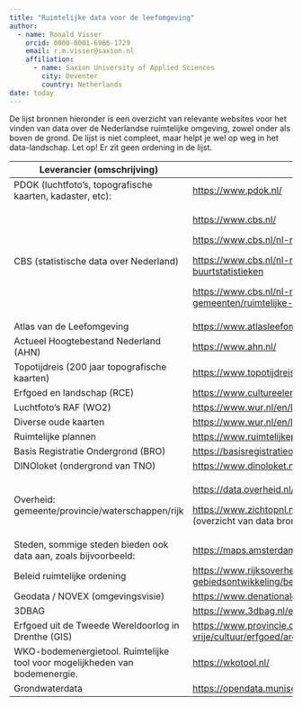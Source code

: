 ```yaml
---
title: "Ruimtelijke data voor de leefomgeving"
author:
  - name: Ronald Visser
    orcid: 0000-0001-6966-1729
    email: r.m.visser@saxion.nl
    affiliation: 
      - name: Saxion University of Applied Sciences
        city: Deventer
        country: Netherlands
date: today
---
```


De lijst bronnen hieronder is een overzicht van relevante websites voor het vinden van data over de Nederlandse ruimtelijke omgeving, zowel onder als boven de grond. De lijst is niet compleet, maar helpt je wel op weg in het data-landschap. Let op! Er zit geen ordening in de lijst.

+-----------------------------------------------------------------------------+--------------------------------------------------------------------------------------------------------------------+
| Leverancier (omschrijving)                                                  | Link                                                                                                               |
+=============================================================================+====================================================================================================================+
| PDOK (luchtfoto's, topografische kaarten, kadaster, etc):                   | <https://www.pdok.nl/>                                                                                             |
+-----------------------------------------------------------------------------+--------------------------------------------------------------------------------------------------------------------+
| CBS (statistische data over Nederland)                                      | <https://www.cbs.nl/>                                                                                              |
|                                                                             |                                                                                                                    |
|                                                                             | <https://www.cbs.nl/nl-nl/dossier/nederland-regionaal/geografische-data>                                           |
|                                                                             |                                                                                                                    |
|                                                                             | <https://www.cbs.nl/nl-nl/dossier/nederland-regionaal/wijk-en-buurtstatistieken>                                   |
|                                                                             |                                                                                                                    |
|                                                                             | <https://www.cbs.nl/nl-nl/dossier/nederland-regionaal/informatie-voor-gemeenten/ruimtelijke-statistieken>          |
+-----------------------------------------------------------------------------+--------------------------------------------------------------------------------------------------------------------+
| Atlas van de Leefomgeving                                                   | <https://www.atlasleefomgeving.nl/>                                                                                |
+-----------------------------------------------------------------------------+--------------------------------------------------------------------------------------------------------------------+
| Actueel Hoogtebestand Nederland (AHN)                                       | <https://www.ahn.nl/>                                                                                              |
+-----------------------------------------------------------------------------+--------------------------------------------------------------------------------------------------------------------+
| Topotijdreis (200 jaar topografische kaarten)                               | <https://www.topotijdreis.nl/>                                                                                     |
+-----------------------------------------------------------------------------+--------------------------------------------------------------------------------------------------------------------+
| Erfgoed en landschap (RCE)                                                  | <https://www.cultureelerfgoed.nl/onderwerpen/bronnen-en-kaarten/overzicht>                                         |
+-----------------------------------------------------------------------------+--------------------------------------------------------------------------------------------------------------------+
| Luchtfoto's RAF (WO2)                                                       | <https://www.wur.nl/en/library/special-collections/aerial-photographs.htm>                                         |
+-----------------------------------------------------------------------------+--------------------------------------------------------------------------------------------------------------------+
| Diverse oude kaarten                                                        | <https://www.wur.nl/en/library/special-collections/maps-atlases.htm>                                               |
+-----------------------------------------------------------------------------+--------------------------------------------------------------------------------------------------------------------+
| Ruimtelijke plannen                                                         | <https://www.ruimtelijkeplannen.nl/home>                                                                           |
+-----------------------------------------------------------------------------+--------------------------------------------------------------------------------------------------------------------+
| Basis Registratie Ondergrond (BRO)                                          | <https://basisregistratieondergrond.nl/>                                                                           |
+-----------------------------------------------------------------------------+--------------------------------------------------------------------------------------------------------------------+
| DINOloket (ondergrond van TNO)                                              | <https://www.dinoloket.nl/>                                                                                        |
+-----------------------------------------------------------------------------+--------------------------------------------------------------------------------------------------------------------+
| Overheid: gemeente/provincie/waterschappen/rijk                             | <https://data.overheid.nl/datasets> (diverse datasets)                                                             |
|                                                                             |                                                                                                                    |
|                                                                             | <https://www.zichtopnl.nl/datafundament/dataproducten/default.aspx> (overzicht van data bronnen van de overheid)   |
+-----------------------------------------------------------------------------+--------------------------------------------------------------------------------------------------------------------+
| Steden, sommige steden bieden ook data aan, zoals bijvoorbeeld:             | <https://maps.amsterdam.nl/open_geodata/>                                                                          |
+-----------------------------------------------------------------------------+--------------------------------------------------------------------------------------------------------------------+
| Beleid ruimtelijke ordening                                                 | <https://www.rijksoverheid.nl/onderwerpen/ruimtelijke-ordening-en-gebiedsontwikkeling/beleid-ruimtelijke-ordening> |
+-----------------------------------------------------------------------------+--------------------------------------------------------------------------------------------------------------------+
| Geodata / NOVEX (omgevingsvisie)                                            | <https://www.denationaleomgevingsvisie.nl/novex/ruimtelijke+data/default.aspx>                                     |
+-----------------------------------------------------------------------------+--------------------------------------------------------------------------------------------------------------------+
| 3DBAG                                                                       | <https://www.3dbag.nl/en/viewer>                                                                                   |
+-----------------------------------------------------------------------------+--------------------------------------------------------------------------------------------------------------------+
| Erfgoed uit de Tweede Wereldoorlog in Drenthe (GIS)                         | <https://www.provincie.drenthe.nl/onderwerpen/cultuur-sport-vrije/cultuur/erfgoed/archeologie/erfgoed-tweede/>     |
+-----------------------------------------------------------------------------+--------------------------------------------------------------------------------------------------------------------+
| WKO-bodemenergietool. Ruimtelijke tool voor mogelijkheden van bodemenergie. | <https://wkotool.nl/>                                                                                              |
+-----------------------------------------------------------------------------+--------------------------------------------------------------------------------------------------------------------+
| Grondwaterdata                                                              | <https://opendata.munisense.net/>                                                                                  |
+-----------------------------------------------------------------------------+--------------------------------------------------------------------------------------------------------------------+
